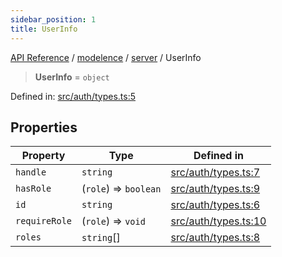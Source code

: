 ```yaml
---
sidebar_position: 1
title: UserInfo
---
```


[API Reference](/api-reference/modelence/server/type-aliases/../../../index) / [modelence](/api-reference/modelence/server/type-aliases/../../index) / [server](/api-reference/modelence/server/type-aliases/../index) / UserInfo

> **UserInfo** = `object`

Defined in: [src/auth/types.ts:5](https://github.com/modelence/modelence/blob/07be4eb0140a3cfe4c9f1ba12b97b45d1c4600f0/packages/modelence/src/auth/types.ts#L5)

## Properties

| Property | Type | Defined in |
| ------ | ------ | ------ |
| <a id="handle"></a> `handle` | `string` | [src/auth/types.ts:7](https://github.com/modelence/modelence/blob/07be4eb0140a3cfe4c9f1ba12b97b45d1c4600f0/packages/modelence/src/auth/types.ts#L7) |
| <a id="hasrole"></a> `hasRole` | (`role`) => `boolean` | [src/auth/types.ts:9](https://github.com/modelence/modelence/blob/07be4eb0140a3cfe4c9f1ba12b97b45d1c4600f0/packages/modelence/src/auth/types.ts#L9) |
| <a id="id"></a> `id` | `string` | [src/auth/types.ts:6](https://github.com/modelence/modelence/blob/07be4eb0140a3cfe4c9f1ba12b97b45d1c4600f0/packages/modelence/src/auth/types.ts#L6) |
| <a id="requirerole"></a> `requireRole` | (`role`) => `void` | [src/auth/types.ts:10](https://github.com/modelence/modelence/blob/07be4eb0140a3cfe4c9f1ba12b97b45d1c4600f0/packages/modelence/src/auth/types.ts#L10) |
| <a id="roles"></a> `roles` | `string`[] | [src/auth/types.ts:8](https://github.com/modelence/modelence/blob/07be4eb0140a3cfe4c9f1ba12b97b45d1c4600f0/packages/modelence/src/auth/types.ts#L8) |
